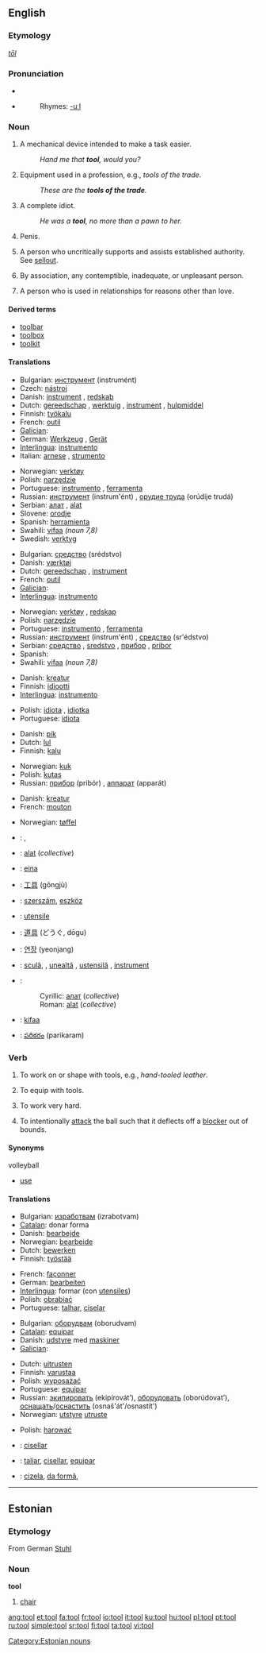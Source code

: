 ==English==

===Etymology===
{{OE.}} ''[[tōl]]''

===Pronunciation===
*{{IPA|/tuːl/}}
*{{audio|en-us-tool.ogg|Audio (US)}}
*:Rhymes: [[Rhymes:English:-uːl|-uːl]]

===Noun===
{{en-noun}}
{{wikipedia}}

# A mechanical device intended to make a task easier.
#:''Hand me that '''tool''', would you?''
# Equipment used in a profession, e.g., ''tools of the trade''.
#:''These are the '''tools of the trade'''.'' <!--not used outside this phrase!-->
# {{slang}} A complete idiot.
#:''He was a '''tool''', no more than a pawn to her.''
# {{slang}} Penis.
# {{slang}} A person who uncritically supports and assists established authority. See [[sellout]].
# {{slang}} By association, any contemptible, inadequate, or unpleasant person.
# {{slang}} A person who is used in relationships for reasons other than love.

====Derived terms====
*[[toolbar]]
*[[toolbox]]
*[[toolkit]]

====Translations====
{{trans-top|mechanical device intended to make a task easier}}
*Bulgarian: [[инструмент]] (instrumént) {{m}}
*Czech: [[nástroj]] {{m}}
*Danish: [[instrument]] {{n}}, [[redskab]] {{n}}
*Dutch: [[gereedschap]] {{n}}, [[werktuig]] {{n}}, [[instrument]] {{n}}, [[hulpmiddel]] {{n}}
*Finnish: [[työkalu]]
*French: [[outil]] {{m}}
*[[Galician]]: {{t|gl|ferramenta}} {{f}}
*German: [[Werkzeug]] {{n}}, [[Gerät]] {{n}}
*[[Interlingua]]: [[instrumento]]
*Italian: [[arnese]] {{m}}, [[strumento]] {{m}}
{{trans-mid}}
*Norwegian: [[verktøy]] {{n}}
*Polish: [[narzędzie]] {{n}}
*Portuguese: [[instrumento]] {{m}}, [[ferramenta]] {{f}}
*Russian: [[инструмент]] (instrum'ént) {{m}}, [[орудие труда]] (orúdije trudá) {{n}}
*Serbian: [[алат]] {{m}}, [[alat]] {{m}}
*Slovene: [[orodje]] {{n}}
*Spanish: [[herramienta]] {{f}}
*Swahili: [[vifaa]] {{p}} ''(noun 7,8)''
*Swedish: [[verktyg]]
{{trans-bottom}}

{{trans-top|equipment used in a profession}}
*Bulgarian: [[средство]] (srédstvo) {{n}}
*Danish: [[værktøj]] {{n}}
*Dutch: [[gereedschap]] {{n}}, [[instrument]] {{n}}
*French: [[outil]] {{m}}
*[[Galician]]: {{t|gl|ferramenta}} {{f}}
*[[Interlingua]]: [[instrumento]]
{{trans-mid}}
*Norwegian: [[verktøy]] {{n}}, [[redskap]] {{n}}
*Polish: [[narzędzie]] {{n}}
*Portuguese: [[instrumento]] {{m}}, [[ferramenta]] {{f}}
*Russian: [[инструмент]] (instrum'ént) {{m}}, [[средство]] (sr'édstvo) {{n}}
*Serbian: [[средство]] {{n}}, [[sredstvo]] {{n}}, [[прибор]] {{m}}, [[pribor]] {{m}}
*Spanish: {{t|es|herramienta}} {{f}}
*Swahili: [[vifaa]] {{p}} ''(noun 7,8)''
{{trans-bottom}}

{{trans-top|complete idiot}}
*Danish: [[kreatur]] {{n}}
*Finnish: [[idiootti]]
*[[Interlingua]]: [[instrumento]]
{{trans-mid}}
*Polish: [[idiota]] {{m}}, [[idiotka]] {{f}}
*Portuguese: [[idiota]] {{m}}
{{trans-bottom}}

{{trans-top|penis}}
*Danish: [[pik]] {{n}}
*Dutch: [[lul]] {{n}}
*Finnish: [[kalu]]
{{trans-mid}}
*Norwegian: [[kuk]] {{m}}
*Polish: [[kutas]] {{m}}
*Russian: [[прибор]] (pribór) {{m}}, [[аппарат]] (apparát) {{m}}
{{trans-bottom}}

{{trans-top|person who uncritically supports and assists established authority}}
*Danish: [[kreatur]] {{n}}
*French: [[mouton]] {{m}}
{{trans-mid}}
{{trans-bottom}}

{{trans-top|A person who is used in relationships}}
*Norwegian: [[tøffel]] {{m}}
{{trans-bottom}}

{{checktrans}}
{{trans-top|Translations to be checked}}
*{{ttbc|Arabic}}: {{ARchar|[[اداة]]}} {{IPAchar|(’adá:)}} {{f}}, {{ARchar|[[الة|آلَة]]}} {{IPAchar|(’á:la)}} {{f}}
*{{ttbc|Bosnian}}: [[alat#Bosnian|alat]] {{m}} (''collective'')
*{{ttbc|Catalan}}: [[eina]] {{f}}
*{{ttbc|Chinese}}: [[工具]] (gōngjù)
*{{ttbc|Hungarian}}: [[szerszám]], [[eszköz]]
*{{ttbc|Interlingua}}: [[utensile]]
*{{ttbc|Japanese}}: [[道具]] (どうぐ, dōgu)
*{{ttbc|Korean}}: [[연장]] (yeonjang)
{{trans-mid}}
*{{ttbc|Romanian}}: [[sculă]], {{f}}, [[unealtă]] {{f}}, [[ustensilă]] {{f}}, [[instrument]] {{n}}
*{{ttbc|Serbian}}:
*:Cyrillic: [[алат#Serbian|алат]] {{m}} (''collective'')
*:Roman: [[alat#Serbian|alat]] {{m}} (''collective'')
*{{ttbc|Swahili}}: [[kifaa]]
*{{ttbc|Telugu}}: [[పరికరం]] (parikaram)
{{trans-bottom}}

===Verb===
{{en-verb}}

# {{transitive}} To work on or shape with tools, e.g., ''hand-tooled leather''.
# {{transitive}} To equip with tools.
# {{transitive}} To work very hard.
# {{transitive}} {{context|volleyball}} To intentionally [[attack]] the ball such that it deflects off a [[blocker]] out of bounds.

====Synonyms====
;volleyball
* [[use]]

====Translations====
{{trans-top|to work on or shape with tools}}
*Bulgarian: [[изработвам]] (izrabotvam)
*[[Catalan]]: donar forma
*Danish: [[bearbejde]]
*Norwegian: [[bearbeide]]
*Dutch: [[bewerken]]
*Finnish: [[työstää]]
{{trans-mid}}
*French: [[façonner]]
*German: [[bearbeiten]]
*[[Interlingua]]: formar (con [[utensile]]s)
*Polish: [[obrabiać]]
*Portuguese: [[talhar]], [[ciselar]]
{{trans-bottom}}

{{trans-top|to equip with tools}}
*Bulgarian: [[оборудвам]] (oborudvam)
*[[Catalan]]: [[equipar]]
*Danish: [[udstyre]] med [[maskine]]r
*[[Galician]]: {{t|gl|equipar}} {{f}}
{{trans-mid}}
*Dutch: [[uitrusten]]
*Finnish: [[varustaa]]
*Polish: [[wyposażać]]
*Portuguese: [[equipar]]
*Russian: [[экипировать]] (ekipírovát’), [[оборудовать]] (oborúdovat’), [[оснащать]]/[[оснастить]] (osnaš'át'/osnastít')
*Norwegian: [[utstyre]] [[utruste]]
{{trans-bottom}}

{{trans-top|to work very hard}}
*Polish: [[harować]]
{{trans-mid}}
{{trans-bottom}}

{{trans-top|volleyball}}
{{trans-mid}}
{{trans-bottom}}

{{checktrans}}
{{trans-top|Translations to be checked}}
*{{ttbc|Catalan}}: [[cisellar]]
*{{ttbc|Interlingua}}: [[taliar]], [[cisellar]], [[equipar]]
{{trans-mid}}
*{{ttbc|Romanian}}: [[cizela]], [[da formă]],
{{trans-bottom}}

----

==Estonian==

===Etymology===
From German [[Stuhl]]

===Noun===
'''tool'''

# [[chair]]

[[Category:Estonian nouns]]

[[ang:tool]]
[[et:tool]]
[[fa:tool]]
[[fr:tool]]
[[io:tool]]
[[it:tool]]
[[ku:tool]]
[[hu:tool]]
[[pl:tool]]
[[pt:tool]]
[[ru:tool]]
[[simple:tool]]
[[sr:tool]]
[[fi:tool]]
[[ta:tool]]
[[vi:tool]]